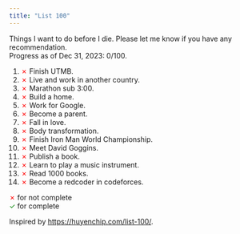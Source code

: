 ```yaml
---
title: "List 100"
---
```

Things I want to do before I die. Please let me know if you have any recommendation.<br>
Progress as of Dec 31, 2023: 0/100.<br>

1. <span style="color:red;">✗</span> Finish UTMB.
2. <span style="color:red;">✗</span> Live and work in another country.
3. <span style="color:red;">✗</span> Marathon sub 3:00.
4. <span style="color:red;">✗</span> Build a home.
5. <span style="color:red;">✗</span> Work for Google.
6. <span style="color:red;">✗</span> Become a parent.
7. <span style="color:red;">✗</span> Fall in love.
8. <span style="color:red;">✗</span> Body transformation.
9. <span style="color:red;">✗</span> Finish Iron Man World Championship.
10. <span style="color:red;">✗</span> Meet David Goggins.
11. <span style="color:red;">✗</span> Publish a book.
12. <span style="color:red;">✗</span> Learn to play a music instrument.
13. <span style="color:red;">✗</span> Read 1000 books.
14. <span style="color:red;">✗</span> Become a redcoder in codeforces.

<span style="color:red;">✗</span> for not complete <br>
<span style="color:green;">✓</span> for complete

Inspired by <a href="https://huyenchip.com/list-100/">https://huyenchip.com/list-100/</a>.

